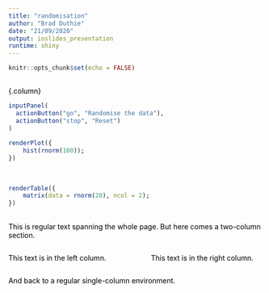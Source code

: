 ```yaml
---
title: "randomisation"
author: "Brad Duthie"
date: "21/09/2020"
output: ioslides_presentation
runtime: shiny
---
```


<style type="text/css">
body p {
  color: #000000;
}
ul {
  color: black;
}
ol {
  color: black;
}
a {
    color: darkblue;
    text-decoration: none
}
.fifty {
   font-size: 50%;
   }
.seventy {
   font-size: 70%;
   }
slides > slide.backdrop {
  background: none !important;
  background-color: white !important;
}
slides > slide.title-slide hgroup h1 {
  color: black;
}
slides > slide.title-slide p {
  color: black;
}
slides > slide.light > hgroup h2 {
  color: black;
}
slides > slide.light > hgroup h1 {
  color: black;
}
ul {
  color: black;
}
ol {
  color: black;
}
p {
  color: black
}
h1, h2, h3, h4, h5, h6, h7, h8, p {
    color: black;
}
.column-left{
  float: left;
  width: 67%;
  text-align: left;
}
.column-right{
  float: right;
  width: 33%;
  text-align: right;
}
</style>


<!----
<style type="text/css">
body p {
  color: #000000;
}
</style>
--->

```r
knitr::opts_chunk$set(echo = FALSE)
```

## {.columns-2}

{.column}

```r
inputPanel(
  actionButton("go", "Randomise the data"),
  actionButton("stop", "Reset")
)
```


```r
renderPlot({
    hist(rnorm(100));
})
```

<br>


```r
renderTable({
    matrix(data = rnorm(20), ncol = 2);
})
```




##

This is regular text spanning the whole page. But here comes a two-column section.

:::::: {.columns}
::: {.column width="48%" data-latex="{0.48\textwidth}"}
This text is in the left column.
:::
::: {.column width="4%" data-latex="{0.04\textwidth}"}
\ 
<!-- an empty Div (with a white space), serving as
a column separator -->
:::
:::::: {.column width="48%" data-latex="{0.48\textwidth}"}
This text is in the right column.
:::
::::::
\newline

And back to a regular single-column environment.
